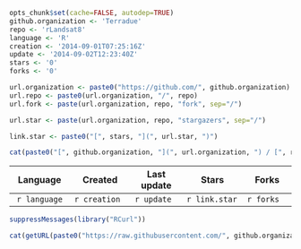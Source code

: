 ```r
opts_chunk$set(cache=FALSE, autodep=TRUE)
github.organization <- 'Terradue'
repo <- 'rLandsat8'
language <- 'R'
creation <- '2014-09-01T07:25:16Z'
update <- '2014-09-02T12:23:40Z'
stars <- '0'
forks <- '0'
```
```r
url.organization <- paste0("https://github.com/", github.organization)
url.repo <- paste0(url.organization, "/", repo)
url.fork <- paste(url.organization, repo, "fork", sep="/")

url.star <- paste(url.organization, repo, "stargazers", sep="/")

link.star <- paste0("[", stars, "](", url.star, ")")

cat(paste0("[", github.organization, "](", url.organization, ") / [", repo, "](", url.repo, ")")) 
```

|    Language   | Created       | Last update | Stars         | Forks      | 
|:-------------:|---------------|-------------|---------------|------------|
| `r language`  | `r creation`  | `r update`  | `r link.star` | `r forks`  |


```r
suppressMessages(library("RCurl"))

cat(getURL(paste0("https://raw.githubusercontent.com/", github.organization, "/", repo, "/master/README.md")))
```


